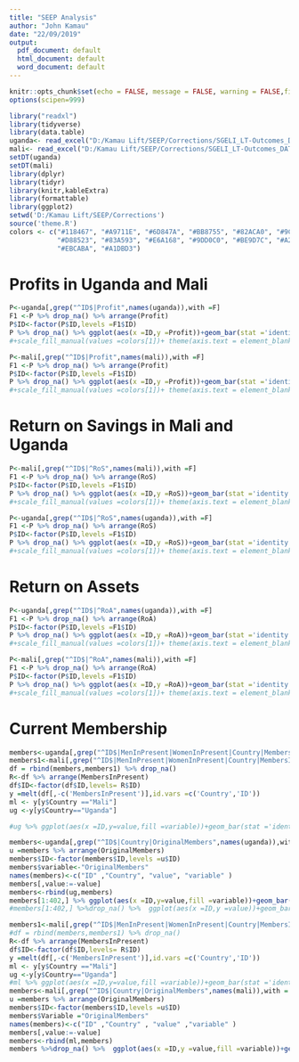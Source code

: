 ```yaml
---
title: "SEEP Analysis"
author: "John Kamau"
date: "22/09/2019"
output:
  pdf_document: default
  html_document: default
  word_document: default
---
```


```r
knitr::opts_chunk$set(echo = FALSE, message = FALSE, warning = FALSE,fig.width = 10,fig.height = 7)
options(scipen=999)
```

```r
library("readxl")
library(tidyverse)
library(data.table)
uganda<- read_excel("D:/Kamau Lift/SEEP/Corrections/SGELI_LT-Outcomes_DATA.MASTER.USD.20190912-DP_v2.xlsx",sheet ="Uganda") #%>% drop_na()
mali<- read_excel("D:/Kamau Lift/SEEP/Corrections/SGELI_LT-Outcomes_DATA.MASTER.USD.20190912-DP_v2.xlsx",sheet ="Mali")# %>% drop_na()
setDT(uganda)
setDT(mali)
library(dplyr)
library(tidyr)
library(knitr,kableExtra)
library(formattable)
library(ggplot2)
setwd('D:/Kamau Lift/SEEP/Corrections')
source('theme.R')
colors <- c("#118467", "#A9711E", "#6D847A", "#BB8755", "#82ACA0", "#9C7F61",
            "#D88523", "#83A593", "#E6A168", "#9DD0C0", "#BE9D7C", "#A2C8B9",
            "#EBCABA", "#A1DBD3")
```

# Profits in Uganda and Mali

```r
P<-uganda[,grep("^ID$|Profit",names(uganda)),with =F]
F1 <-P %>% drop_na() %>% arrange(Profit)
P$ID<-factor(P$ID,levels =F1$ID)
P %>% drop_na() %>% ggplot(aes(x =ID,y =Profit))+geom_bar(stat ='identity',fill =colors[1])+labs(title ="Group Profits  Uganda ",x ="Group  in Dollars")+theme(axis.text.x = element_blank())+theme(plot.title = element_text(hjust = 0.4))+scale_y_continuous(breaks =seq(0,1300,by =100))
#+scale_fill_manual(values =colors[1])+ theme(axis.text = element_blank())
```

```r
P<-mali[,grep("^ID$|Profit",names(mali)),with =F]
F1 <-P %>% drop_na() %>% arrange(Profit)
P$ID<-factor(P$ID,levels =F1$ID)
P %>% drop_na() %>% ggplot(aes(x =ID,y =Profit))+geom_bar(stat ='identity',fill =colors[1])+labs(title ="Group Profits  mali ",x ="Group  in Dollars")+theme(axis.text.x = element_blank())+theme(plot.title = element_text(hjust = 0.4))+scale_y_continuous(breaks =seq(0,1300,by =100))
#+scale_fill_manual(values =colors[1])+ theme(axis.text = element_blank())
```

# Return on Savings in Mali and Uganda

```r
P<-mali[,grep("^ID$|^RoS",names(mali)),with =F]
F1 <-P %>% drop_na() %>% arrange(RoS)
P$ID<-factor(P$ID,levels =F1$ID)
P %>% drop_na() %>% ggplot(aes(x =ID,y =RoS))+geom_bar(stat ='identity',fill =colors[1])+labs(title ="Group Return on Savings  Mali ",x ="Group ",y="RoS as a Percentage")+theme(axis.text.x = element_blank())+theme(plot.title = element_text(hjust = 0.4))#+scale_y_continuous(breaks =seq(0,1300,by =100))
#+scale_fill_manual(values =colors[1])+ theme(axis.text = element_blank())
```

```r
P<-uganda[,grep("^ID$|^RoS",names(uganda)),with =F]
F1 <-P %>% drop_na() %>% arrange(RoS)
P$ID<-factor(P$ID,levels =F1$ID)
P %>% drop_na() %>% ggplot(aes(x =ID,y =RoS))+geom_bar(stat ='identity',fill =colors[1])+labs(title ="Group Return on Savings  Uganda ",x ="Group ",y="RoS as a Percentage")+theme(axis.text.x = element_blank())+theme(plot.title = element_text(hjust = 0.4))+scale_y_continuous(breaks =seq(0,1,by =.1))
#+scale_fill_manual(values =colors[1])+ theme(axis.text = element_blank())
```

# Return on Assets

```r
P<-uganda[,grep("^ID$|^RoA",names(uganda)),with =F]
F1 <-P %>% drop_na() %>% arrange(RoA)
P$ID<-factor(P$ID,levels =F1$ID)
P %>% drop_na() %>% ggplot(aes(x =ID,y =RoA))+geom_bar(stat ='identity',fill =colors[1])+labs(title ="Group Return on Assets  Uganda ",x ="Group ",y="RoA as a Percentage")+theme(axis.text.x = element_blank())+theme(plot.title = element_text(hjust = 0.4))+scale_y_continuous(breaks =seq(0,1,by =.1))
#+scale_fill_manual(values =colors[1])+ theme(axis.text = element_blank())
```

```r
P<-mali[,grep("^ID$|^RoA",names(mali)),with =F]
F1 <-P %>% drop_na() %>% arrange(RoA)
P$ID<-factor(P$ID,levels =F1$ID)
P %>% drop_na() %>% ggplot(aes(x =ID,y =RoA))+geom_bar(stat ='identity',fill =colors[1])+labs(title ="Group Return on Assets  mali ",x ="Group ",y="RoA as a Percentage")+theme(axis.text.x = element_blank())+theme(plot.title = element_text(hjust = 0.4))+scale_y_continuous(breaks =seq(0,1,by =.1))
#+scale_fill_manual(values =colors[1])+ theme(axis.text = element_blank())
```

# Current Membership

```r
members<-uganda[,grep("^ID$|MenInPresent|WomenInPresent|Country|MembersInPresent",names(uganda)),with = F]
members1<-mali[,grep("^ID$|MenInPresent|WomenInPresent|Country|MembersInPresent",names(mali)),with = F]
df = rbind(members,members1) %>% drop_na()
R<-df %>% arrange(MembersInPresent)
df$ID<-factor(df$ID,levels= R$ID)
y =melt(df[,-c('MembersInPresent')],id.vars =c('Country','ID'))
ml <- y[y$Country =="Mali"]
ug <-y[y$Country=="Uganda"]

#ug %>% ggplot(aes(x =ID,y=value,fill =variable))+geom_bar(stat ='identity')+facet_wrap(~Country)+theme1+scale_fill_manual(values=colors)+theme(axis.text.x = element_blank())+labs(title = "Group Members arranged by gender",y ="Number of Members")

members<-uganda[,grep("^ID$|Country|OriginalMembers",names(uganda)),with = F]
u =members %>% arrange(OriginalMembers)
members$ID<-factor(members$ID,levels =u$ID)
members$variable<-"OriginalMembers"
names(members)<-c("ID" ,"Country", "value", "variable" )
members[,value:=-value]
members<-rbind(ug,members)
members[1:402,] %>% ggplot(aes(x =ID,y=value,fill =variable))+geom_bar(stat ='identity')+facet_wrap(~Country)+theme1+scale_fill_manual(values=colors)+theme(axis.text.x = element_blank())+labs(title = "Original VS Current Group Members",y ="Number of Members")+scale_y_continuous(breaks =seq(-30,30 ,5))
#members[1:402,] %>%drop_na() %>%  ggplot(aes(x =ID,y =value))+geom_bar(stat='identity',fill =colors[1])+theme1+scale_fill_manual(values=colors)+theme(axis.text.x = element_blank())+labs(title = "Original Group Members Uganda",y ="Number of Members")
```


```r
members1<-mali[,grep("^ID$|MenInPresent|WomenInPresent|Country|MembersInPresent",names(mali)),with = F]
#df = rbind(members,members1) %>% drop_na()
R<-df %>% arrange(MembersInPresent)
df$ID<-factor(df$ID,levels= R$ID)
y =melt(df[,-c('MembersInPresent')],id.vars =c('Country','ID'))
ml <- y[y$Country =="Mali"]
ug <-y[y$Country=="Uganda"]
#ml %>% ggplot(aes(x =ID,y=value,fill =variable))+geom_bar(stat ='identity')+facet_wrap(~Country)+theme1+scale_fill_manual(values=colors)+theme(axis.text.x = element_blank())+labs(title = "Group Members arranged by gender",y ="Number of Members")
members<-mali[,grep("^ID$|Country|OriginalMembers",names(mali)),with = F]
u =members %>% arrange(OriginalMembers)
members$ID<-factor(members$ID,levels =u$ID)
members$Variable ="OriginalMembers"
names(members)<-c("ID" ,"Country" , "value" ,"variable" )
members[,value:=-value]
members<-rbind(ml,members)
members %>%drop_na() %>%  ggplot(aes(x =ID,y =value,fill =variable))+geom_bar(stat='identity')+theme1+scale_fill_manual(values=colors)+theme(axis.text.x = element_blank())+labs(title = "Original Vs current Group Members",y ="Number of Members")+facet_wrap(~Country)

```



